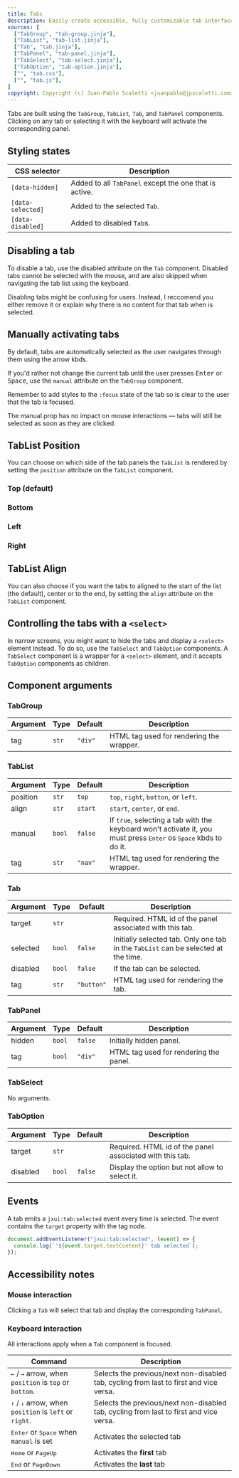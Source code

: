 ```yaml
---
title: Tabs
description: Easily create accessible, fully customizable tab interfaces, with robust focus management and keyboard navigation support.
sources: [
  ["TabGroup", "tab-group.jinja"],
  ["TabList", "tab-list.jinja"],
  ["Tab", "tab.jinja"],
  ["TabPanel", "tab-panel.jinja"],
  ["TabSelect", "tab-select.jinja"],
  ["TabOption", "tab-option.jinja"],
  ["", "tab.css"],
  ["", "tab.js"],
]
copyright: Copyright (c) Juan-Pablo Scaletti <juanpablo@jpscaletti.com>
---
```


<Example name="ex.Tabs" />

Tabs are built using the `TabGroup`, `TabList`, `Tab`, and `TabPanel` components. Clicking on any tab or selecting it with the keyboard will activate the corresponding panel.


## Styling states

| CSS selector     | Description
| ---------------  | --------------
| `[data-hidden]`     | Added to all `TabPanel` except the one that is active.
| `[data-selected]`   | Added to the selected `Tab`.
| `[data-disabled]`   | Added to disabled `Tab`s.


## Disabling a tab

To disable a tab, use the disabled attribute on the `Tab` component. Disabled tabs cannot be selected with the mouse, and are also skipped when navigating the tab list using the keyboard.

<Callout type="warning">
Disabling tabs might be confusing for users. Instead, I reccomend you either remove it or explain why there is no content for that tab when is selected.
</Callout>


## Manually activating tabs

By default, tabs are automatically selected as the user navigates through them using the arrow kbds.

If you'd rather not change the current tab until the user presses <kbd>Enter</kbd> or <kbd>Space</kbd>, use the `manual` attribute on the `TabGroup` component.

Remember to add styles to the `:focus` state of the tab so is clear to the user that the tab is focused.

<Example name="ex.TabsManual" />

The manual prop has no impact on mouse interactions — tabs will still be selected as soon as they are clicked.


## TabList Position

You can choose on which side of the tab panels the `TabList` is rendered by setting the `position` attribute on the `TabList` component.

### Top (default)

<Example name="ex.TabsPositionTop" />

### Bottom

<Example name="ex.TabsPositionBottom" />


### Left

<Example name="ex.TabsPositionLeft" />


### Right

<Example name="ex.TabsPositionRight" />

## TabList Align

You can also choose if you want the tabs to aligned to the start of the list (the default), center or to the end, by setting the `align` attribute on the `TabList` component.

<Example name="ex.TabsAlign" />


## Controlling the tabs with a `<select>`

In narrow screens, you might want to hide the tabs and display a `<select>` element instead. To do so, use the `TabSelect` and `TabOption` components.
A `TabSelect` component is a wrapper for a `<select>` element, and it accepts `TabOption` components as children.

<Example name="ex.TabsSelect" />

## Component arguments

### TabGroup

| Argument    | Type     | Default    | Description
| ----------- | -------- | ---------- | --------------
| tag         | `str`    | `"div"`    | HTML tag used for rendering the wrapper.

### TabList

| Argument    | Type     | Default    | Description
| ----------- | -------- | ---------- | --------------
| position    | `str`   | `top`    | `top`, `right`, `botton`, or `left`.
| align    | `str`   | `start`    | `start`, `center`, or `end`.
| manual      | `bool`   | `false`    | If `true`, selecting a tab with the keyboard won't activate it, you must press <kbd>Enter</kbd> os <kbd>Space</kbd> kbds to do it.
| tag         | `str`    | `"nav"`    | HTML tag used for rendering the wrapper.


### Tab

| Argument    | Type     | Default    | Description
| ----------- | -------- | ---------- | --------------
| target      | `str`    |            | Required. HTML id of the panel associated with this tab.
| selected    | `bool`   | `false`    | Initially selected tab. Only one tab in the `TabList` can be selected at the time.
| disabled    | `bool`   | `false`    | If the tab can be selected.
| tag         | `str`    | `"button"` | HTML tag used for rendering the tab.

### TabPanel

| Argument    | Type     | Default    | Description
| ----------- | -------- | ---------- | --------------
| hidden      | `bool`   | `false`    | Initially hidden panel.
| tag         | `bool`   | `"div"`    | HTML tag used for rendering the panel.


### TabSelect

No arguments.


### TabOption

| Argument    | Type     | Default    | Description
| ----------- | -------- | ---------- | --------------
| target      | `str`    |            | Required. HTML id of the panel associated with this tab.
| disabled    | `bool`   | `false`    | Display the option but not allow to select it.


## Events

A tab emits a `jxui:tab:selected` event every time is selected. The event contains the `target` property with the tag node.

```js
document.addEventListener("jxui:tab:selected", (event) => {
  console.log(`'${event.target.textContent}' tab selected`);
});
```


## Accessibility notes

### Mouse interaction

Clicking a `Tab` will select that tab and display the corresponding `TabPanel`.

### Keyboard interaction

All interactions apply when a `Tab` component is focused.

| Command                                                                                           | Description
| -------------------------------------------------------------------------------------             | -----------
| <kbd title="arrow left">←</kbd> / <kbd title="arrow right">→</kbd> arrow, when `position` is `top` or `bottom`.                     | Selects the previous/next non-disabled tab, cycling from last to first and vice versa.
| <kbd title="arrow up">↑</kbd> / <kbd title="arrow down">↓</kbd> arrow, when `position` is `left` or `right`. | Selects the previous/next non-disabled tab, cycling from last to first and vice versa.
| <kbd>Enter</kbd> or <kbd>Space</kbd> when `manual` is set                                         | Activates the selected tab
| <kbd>Home</kbd> or <kbd>PageUp</kbd>                                                              | Activates the **first** tab
| <kbd>End</kbd> or <kbd>PageDown</kbd>                                                             | Activates the **last** tab

<Sources />
